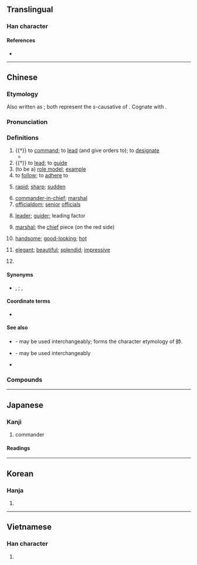 {{also|帅|師}}
{{character info/new}}
==Translingual==

===Han character===
{{Han char|rn=50|rad=巾|as=06|sn=9|four=24727|canj=HRLB|ids=⿰𠂤巾}}

====References====
* {{Han ref|kx=0331.110|dkj=08886|dj=0636.250|hdz=10737.020|uh=5E25|ud=24101|bh=ABD3|bd=43987}}

----

==Chinese==
{{zh-forms|s=帅}}

===Etymology===
Also written as {{och-l|率|to lead}}; both represent the ''s''-causative of {{och-l|律|to follow}}. Cognate with {{cog|bo|སྲིད||commander, leader}}.

===Pronunciation===
{{zh-pron
|m=shuài
|c=seoi3
|h=pfs=sai
|md=só̤i
|mn=sòe
|w=2se,2sa
|mc=y
|oc=y
|ma=y
|cat=n
}}

===Definitions===
{{zh-hanzi}}

# {{†}} {{lb|zh|military}} to [[command]]; to [[lead]] (and give orders to); to [[designate]]
#* {{zh-x|上 帥 士 以 人 之 所 戴，則 上下 和。|If the king '''appoints''' respected officers '''as commanders''', there will be harmony in the military.|CL|ref=Guanzi}}
# {{†}} to [[lead]]; to [[guide]]
# (to be a) [[role model]]; [[example]]
# to [[follow]]; to [[adhere]] to
#: {{zh-x|帥教|to follow guidance}}
# [[rapid]]; [[sharp]]; [[sudden]]
#: {{zh-x|帥然|suddenly, rapidly}}
#: {{zh-x|帥爾|rapidly}}
# [[commander-in-chief]]; [[marshal]]
# [[officialdom]]; [[senior]] [[official]]s
# {{lb|zh|of a person or a thing}} [[leader]]; [[guider]]; leading factor
# {{lb|zh|Chinese chess}} [[marshal]]; the [[chief]] piece (on the red side)
# {{lb|zh|colloquial|of men}} [[handsome]]; [[good-looking]]; [[hot]]
#: {{zh-x|帥呆|to be very good-looking}}
#: {{zh-x|帥哥|handsome guy}}
# {{lb|zh|colloquial}} [[elegant]]; [[beautiful]]; [[splendid]]; [[impressive]]
# {{surname|zh}}

====Synonyms====
* {{sense|handsome}} {{zh-l|英俊}}, {{zh-l|帥氣}}; {{q|Min Nan}} {{zh-l|緣投}} {{zh-l|燦才}}, {{zh-l|燦頭}}

====Coordinate terms====
* {{list:Chinese chess pieces/zh}}

====See also====
* {{zh-l|帨|shawl, mantelet}} - may be used interchangeably; forms the character etymology of 帥.
* {{zh-l|率|shuài|to lead}} - may be used interchangeably
* {{zh-l|將|jiàng|officer}}

===Compounds===
{{zh-der|大元帥|將帥|領帥|帥才|帥長|帥臣|帥乘|帥從|帥導|帥道|帥甸|帥爾|帥伏|帥服|帥府|帥哥|帥教|帥閫|帥厉|帥然|帥使|帥示|帥首|帥司|帥臺|帥先|帥行|帥性|帥意|帥繇|帥由|帥垣|帥座|帥職|統帥|元帥|主帥|不良帥|大帥|帥令|帥字旗|帥氣|師帥|掛帥|棄車保帥|玩帥|統帥權|帥鍋}}

----

==Japanese==

===Kanji===
{{ja-kanji|grade=c|rs=巾06}}

# commander

====Readings====
{{ja-readings
|goon=すい, そち
|kanon=すい, そつ
|kun=ひき-いる
}}

----

==Korean==

===Hanja===
{{ko-hanja|hangeul=[[솔]], [[수]]}}

# {{rfdef|ko|sort=巾06}}

----

==Vietnamese==

===Han character===
{{vi-hantu|[[suất]], [[súy]], [[suý]], [[soái]]|rs=巾06}}

# {{rfdef|vi|sort=巾06}}